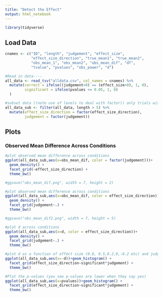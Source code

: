 ```yaml
---
title: "Detect the Effect"
output: html_notebook
---
```

```r
library(tidyverse)
```

## Load Data

```r

cnames <- c("ID", "length", "judgement", "effect_size", 
            "effect_size_direction", "true_mean1", "true_mean2", 
            "obs_mean_1", "obs_mean2", "obs_mean_dif", "df", 
            "tvalue", "pvalues", "obs_power", "d")

#Read in data----
all_data <- read_tsv("alldata.csv", col_names = cnames) %>%
  mutate(correct = ifelse((judgement>0) == (effect_size>0), 1, 0),
         significant = ifelse(pvalues <= 0.05, 1, 0)
  )

#subset data ((note use of levels to deal with factor)) only trials with more than 5 responses
all_data_sub <- filter(all_data, length > 5) %>%
  mutate(effect_size_direction = factor(effect_size_direction),
         judgement = factor(judgement))

```

## Plots

### Observed Mean Difference Across Conditions

```r
#plot observed mean difference across conditions
ggplot(all_data_sub,aes(x=obs_mean_dif, color = factor(judgement)))+
  geom_density() +
  facet_grid(~effect_size_direction) +
  theme_bw()

#ggsave("obs_mean_dif.png", width = 7, height = 2)
```

```r
#plot observed mean difference across conditions
ggplot(all_data_sub,aes(x=obs_mean_dif, color = effect_size_direction))+
  geom_density() +
  facet_grid(judgement~.) +
  theme_bw()

#ggsave("obs_mean_dif2.png", width = 7, height = 5)
```


```r
#plot d across conditions
ggplot(all_data_sub,aes(x=d, color = effect_size_direction))+
  geom_density() +
  facet_grid(judgement~.) +
  theme_bw()
```


```r
#plot d as a function of effect size (0.8, 0.5,0.2,0,-0.2 etc) and judgments and significance
ggplot(all_data_sub,aes(x=-d))+geom_histogram() + 
  facet_grid(effect_size_direction~significant*judgement) +
  theme_bw()

#Plot the p-values (you see p-values are lower when they say yes)
ggplot(all_data_sub,aes(x=pvalues))+geom_histogram() + 
  facet_grid(effect_size_direction~significant*judgement) +
  theme_bw()
```



